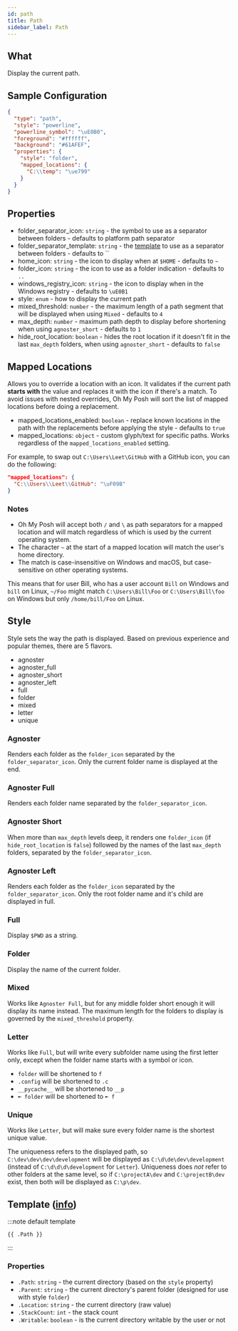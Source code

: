 ```yaml
---
id: path
title: Path
sidebar_label: Path
---
```


## What

Display the current path.

## Sample Configuration

```json
{
  "type": "path",
  "style": "powerline",
  "powerline_symbol": "\uE0B0",
  "foreground": "#ffffff",
  "background": "#61AFEF",
  "properties": {
    "style": "folder",
    "mapped_locations": {
      "C:\\temp": "\ue799"
    }
  }
}
```

## Properties

- folder_separator_icon: `string` - the symbol to use as a separator between folders - defaults to platform path separator
- folder_separator_template: `string` - the [template][templates] to use as a separator between folders - defaults to ``
- home_icon: `string` - the icon to display when at `$HOME` - defaults to `~`
- folder_icon: `string` - the icon to use as a folder indication - defaults to `..`
- windows_registry_icon: `string` - the icon to display when in the Windows registry - defaults to `\uE0B1`
- style: `enum` - how to display the current path
- mixed_threshold: `number` - the maximum length of a path segment that will be displayed when using `Mixed` -
  defaults to `4`
- max_depth: `number` - maximum path depth to display before shortening when using `agnoster_short` - defaults to `1`
- hide_root_location: `boolean` -  hides the root location if it doesn't fit in the last `max_depth` folders, when using
  `agnoster_short` - defaults to `false`

## Mapped Locations

Allows you to override a location with an icon. It validates if the current path **starts with** the value and replaces
it with the icon if there's a match. To avoid issues with nested overrides, Oh My Posh will sort the list of mapped
locations before doing a replacement.

- mapped_locations_enabled: `boolean` - replace known locations in the path with the replacements before applying the
style - defaults to `true`
- mapped_locations: `object` - custom glyph/text for specific paths. Works regardless of the `mapped_locations_enabled`
setting.

For example, to swap out `C:\Users\Leet\GitHub` with a GitHub icon, you can do the following:

```json
"mapped_locations": {
  "C:\\Users\\Leet\\GitHub": "\uF09B"
}
```

### Notes

- Oh My Posh will accept both `/` and `\` as path separators for a mapped location and will match regardless of which
is used by the current operating system.
- The character `~` at the start of a mapped location will match the user's home directory.
- The match is case-insensitive on Windows and macOS, but case-sensitive on other operating systems.

This means that for user Bill, who has a user account `Bill` on Windows and `bill` on Linux,  `~/Foo` might match
`C:\Users\Bill\Foo` or `C:\Users\Bill\foo` on Windows but only `/home/bill/Foo` on Linux.

## Style

Style sets the way the path is displayed. Based on previous experience and popular themes, there are 5 flavors.

- agnoster
- agnoster_full
- agnoster_short
- agnoster_left
- full
- folder
- mixed
- letter
- unique

### Agnoster

Renders each folder as the `folder_icon` separated by the `folder_separator_icon`.
Only the current folder name is displayed at the end.

### Agnoster Full

Renders each folder name separated by the `folder_separator_icon`.

### Agnoster Short

When more than `max_depth` levels deep, it renders one `folder_icon` (if `hide_root_location` is `false`) followed by
the names of the last `max_depth` folders, separated by the `folder_separator_icon`.

### Agnoster Left

Renders each folder as the `folder_icon` separated by the `folder_separator_icon`.
Only the root folder name and it's child are displayed in full.

### Full

Display `$PWD` as a string.

### Folder

Display the name of the current folder.

### Mixed

Works like `Agnoster Full`, but for any middle folder short enough it will display its name instead. The maximum length
for the folders to display is governed by the `mixed_threshold` property.

### Letter

Works like `Full`, but will write every subfolder name using the first letter only, except when the folder name
starts with a symbol or icon.

- `folder` will be shortened to `f`
- `.config` will be shortened to `.c`
- `__pycache__` will be shortened to `__p`
- `➼ folder` will be shortened to `➼ f`

### Unique

Works like `Letter`, but will make sure every folder name is the shortest unique value.

The uniqueness refers to the displayed path, so `C:\dev\dev\dev\development` will be displayed as
`C:\d\de\dev\development` (instead of `C:\d\d\d\development` for `Letter`). Uniqueness does _not_ refer to other
folders at the same level, so if `C:\projectA\dev` and `C:\projectB\dev` exist, then both will be displayed as
`C:\p\dev`.

## Template ([info][templates])

:::note default template

``` template
{{ .Path }}
```

:::

### Properties

- `.Path`: `string` - the current directory (based on the `style` property)
- `.Parent`: `string` - the current directory's parent folder (designed for use with style `folder`)
- `.Location`: `string` - the current directory (raw value)
- `.StackCount`: `int` - the stack count
- `.Writable`: `boolean` - is the current directory writable by the user or not

[templates]: /docs/configuration/templates
